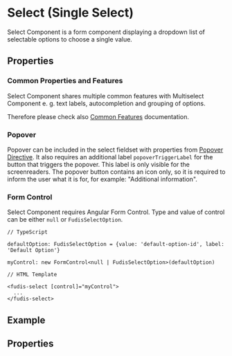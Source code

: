 
<Meta title="Components/Form/Select/Select" />

# Select (Single Select)

Select Component is a form component displaying a dropdown list of selectable options to choose a single value.

## Properties

### Common Properties and Features

Select Component shares multiple common features with Multiselect Component e. g. text labels, autocompletion and grouping of options.

Therefore please check also [Common Features](/docs/components-form-select-common-features--documentation) documentation.

### Popover

Popover can be included in the select fieldset with properties from [Popover Directive](/docs/directives-popover--documentation). It also requires an additional label `popoverTriggerLabel` for the button that triggers the popover. This label is only visible for the screenreaders. The popover button contains an icon only, so it is required to inform the user what it is for, for example: "Additional information".

### Form Control

Select Component requires Angular Form Control. Type and value of control can be either `null` or `FudisSelectOption`.

```
// TypeScript

defaultOption: FudisSelectOption = {value: 'default-option-id', label: 'Default Option'}

myControl: new FormControl<null | FudisSelectOption>(defaultOption)

// HTML Template

<fudis-select [control]="myControl">
  ...
</fudis-select>

```

## Example

<Canvas of={Stories.Example} />

## Properties

<ArgTypes of={SelectComponent} exclude={selectArgsTableExclude} />
